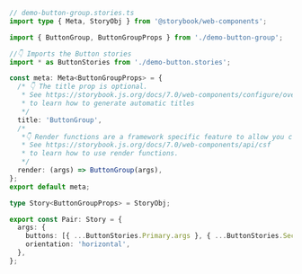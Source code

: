 ```ts
// demo-button-group.stories.ts
import type { Meta, StoryObj } from '@storybook/web-components';

import { ButtonGroup, ButtonGroupProps } from './demo-button-group';

//👇 Imports the Button stories
import * as ButtonStories from './demo-button.stories';

const meta: Meta<ButtonGroupProps> = {
  /* 👇 The title prop is optional.
   * See https://storybook.js.org/docs/7.0/web-components/configure/overview#configure-story-loading
   * to learn how to generate automatic titles
   */
  title: 'ButtonGroup',
  /*
   *👇 Render functions are a framework specific feature to allow you control on how the component renders.
   * See https://storybook.js.org/docs/7.0/web-components/api/csf
   * to learn how to use render functions.
   */
  render: (args) => ButtonGroup(args),
};
export default meta;

type Story<ButtonGroupProps> = StoryObj;

export const Pair: Story = {
  args: {
    buttons: [{ ...ButtonStories.Primary.args }, { ...ButtonStories.Secondary.args }],
    orientation: 'horizontal',
  },
};
```
